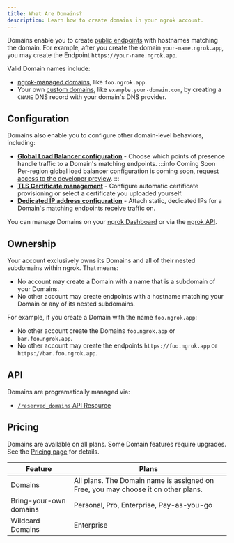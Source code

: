 ```yaml
---
title: What Are Domains?
description: Learn how to create domains in your ngrok account.
---
```


Domains enable you to create [public endpoints](/universal-gateway/domains/public-endpoints/) with hostnames matching the domain. For example, after you create the domain `your-name.ngrok.app`, you may create the Endpoint `https://your-name.ngrok.app`.

Valid Domain names include:

- [ngrok-managed domains](/docs/universal-gateway/domains/what-are-managed-domains), like `foo.ngrok.app`.
- Your own [custom domains](/docs/universal-gateway/domains/bring-your-own-domain/), like `example.your-domain.com`, by creating a `CNAME` DNS record with your domain's DNS provider.

## Configuration

Domains also enable you to configure other domain-level behaviors, including:

- [**Global Load Balancer configuration**](/universal-gateway/global-load-balancer/#domains) - Choose which points of presence handle traffic to a Domain's matching endpoints.
  :::info Coming Soon
  Per-region global load balancer configuration is coming soon, [request access
  to the developer preview](https://dashboard.ngrok.com/developer-preview).
  :::
- [**TLS Certificate management**](/universal-gateway/tls-certificates/how-does-ngrok-handle-tls/) - Configure automatic certificate provisioning or select a certificate you uploaded yourself.
- [**Dedicated IP address configuration**](/universal-gateway/ip-addresses#dedicated-ips) - Attach static, dedicated IPs for a Domain's matching endpoints receive traffic on.

You can manage Domains on your [ngrok Dashboard](https://dashboard.ngrok.com/domains) or via the [ngrok API](#api).

## Ownership

Your account exclusively owns its Domains and all of their nested subdomains
within ngrok. That means:

- No account may create a Domain with a name that is a subdomain of your Domains.
- No other account may create endpoints with a hostname matching your Domain or any of its nested subdomains.

For example, if you create a Domain with the name `foo.ngrok.app`:

- No other account create the Domains `foo.ngrok.app` or `bar.foo.ngrok.app`.
- No other account may create the endpoints `https://foo.ngrok.app` or `https://bar.foo.ngrok.app`.

## API

Domains are programatically managed via:

- [`/reserved_domains` API Resource](/api/resources/reserved-domains/)

## Pricing

Domains are available on all plans. Some Domain features require upgrades. See the [Pricing page](https://ngrok.com/pricing) for details.

| Feature                | Plans                                                                             |
| ---------------------- | --------------------------------------------------------------------------------- |
| Domains                | All plans. The Domain name is assigned on Free, you may choose it on other plans. |
| Bring-your-own domains | Personal, Pro, Enterprise, Pay-as-you-go                                          |
| Wildcard Domains       | Enterprise                                                                        |
